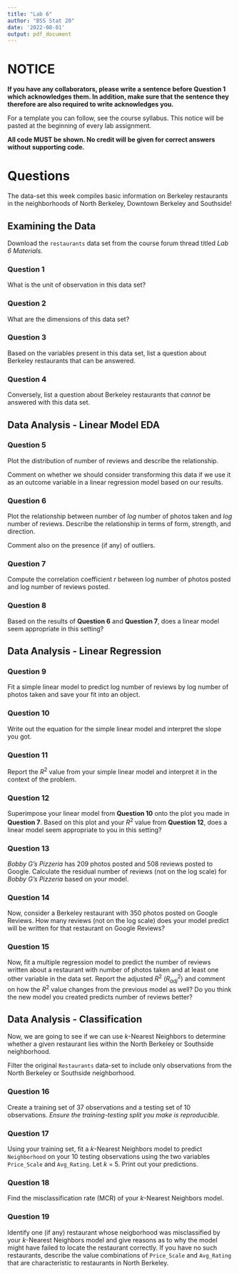 ```yaml
---
title: "Lab 6"
author: "BSS Stat 20"
date: '2022-08-01'
output: pdf_document
---
```


# NOTICE

**If you have any collaborators, please write a sentence before Question 1 which acknowledges them. In addition, make sure that the sentence they therefore are also required to write acknowledges you.**

For a template you can follow, see the course syllabus. This notice will be pasted at the beginning of every lab assignment.

**All code MUST be shown. No credit will be given for correct answers without supporting code.**

# Questions

The data-set this week compiles basic information on Berkeley restaurants in the neighborhoods of North Berkeley, Downtown Berkeley and Southside!

## Examining the Data

Download the `restaurants` data set from the course forum thread titled *Lab 6 Materials.*

### Question 1

What is the unit of observation in this data set?

### Question 2

What are the dimensions of this data set?

### Question 3

Based on the variables present in this data set, list a question about Berkeley restaurants that can be answered.

### Question 4

Conversely, list a question about Berkeley restaurants that *cannot* be answered with this data set.

## Data Analysis - Linear Model EDA

### Question 5

Plot the distribution of number of reviews and describe the relationship.

Comment on whether we should consider transforming this data if we use it as an outcome variable in a linear regression model based on our results.

### Question 6

Plot the relationship between number of *log* number of photos taken and *log* number of reviews. Describe the relationship in terms of form, strength, and direction.

Comment also on the presence (if any) of outliers.

### Question 7

Compute the correlation coefficient $r$ between log number of photos posted and log number of reviews posted.

### Question 8

Based on the results of **Question 6** and **Question 7**, does a linear model seem appropriate in this setting?

## Data Analysis - Linear Regression

### Question 9

Fit a simple linear model to predict log number of reviews by log number of photos taken and save your fit into an object.

### Question 10

Write out the equation for the simple linear model and interpret the slope you got.

### Question 11

Report the $R^2$ value from your simple linear model and interpret it in the context of the problem.

### Question 12

Superimpose your linear model from **Question 10** onto the plot you made in **Question 7**. Based on this plot and your $R^2$ value from **Question 12**, does a linear model seem appropriate to you in this setting?

### Question 13

*Bobby G's Pizzeria* has 209 photos posted and 508 reviews posted to Google. Calculate the residual number of reviews (not on the log scale) for *Bobby G's Pizzeria* based on your model.

### Question 14

Now, consider a Berkeley restaurant with 350 photos posted on Google Reviews. How many reviews (not on the log scale) does your model predict will be written for that restaurant on Google Reviews?

### Question 15

Now, fit a multiple regression model to predict the number of reviews written about a restaurant with number of photos taken and at least one other variable in the data set. Report the adjusted $R^2$ ($R^2_{adj}$) and comment on how the $R^2$ value changes from the previous model as well? Do you think the new model you created predicts number of reviews better?

## Data Analysis - Classification

Now, we are going to see if we can use $k$-Nearest Neighbors to determine whether a given restaurant lies within the North Berkeley or Southside neighborhood.

Filter the original `Restaurants` data-set to include only observations from the North Berkeley or Southside neighborhood.

### Question 16

Create a training set of 37 observations and a testing set of 10 observations. *Ensure the training-testing split you make is reproducible.*

### Question 17

Using your training set, fit a $k$-Nearest Neighbors model to predict `Neighborhood` on your 10 testing observations using the two variables `Price_Scale` and `Avg_Rating`. Let $k$ = 5. Print out your predictions.

### Question 18

Find the misclassification rate (MCR) of your $k$-Nearest Neighbors model.

### Question 19

Identify one (if any) restaurant whose neigborhood was misclassified by your $k$-Nearest Neighbors model and give reasons as to why the model might have failed to locate the restaurant correctly. If you have no such restaurants, describe the value combinations of `Price_Scale` and `Avg_Rating` that are characteristic to restaurants in North Berkeley.
